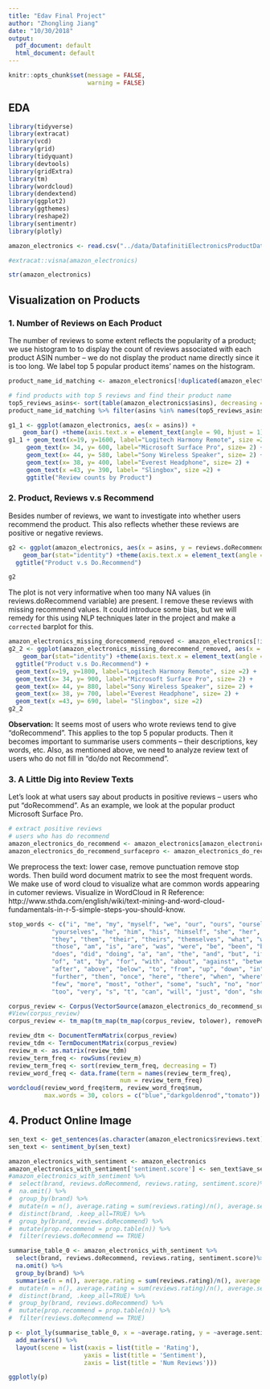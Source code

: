 ```yaml
---
title: "Edav Final Project"
author: "Zhongling Jiang"
date: "10/30/2018"
output:
  pdf_document: default
  html_document: default
---
```


```r
knitr::opts_chunk$set(message = FALSE,
                      warning = FALSE)
```

## EDA

```r
library(tidyverse)
library(extracat)
library(vcd)
library(grid)
library(tidyquant)
library(devtools)
library(gridExtra)
library(tm)
library(wordcloud)
library(dendextend)
library(ggplot2)
library(ggthemes)
library(reshape2)
library(sentimentr)
library(plotly)
```

```r
amazon_electronics <- read.csv("../data/DatafinitiElectronicsProductData.csv", sep= ",", header= TRUE)
```

```r
#extracat::visna(amazon_electronics)
```

```r
str(amazon_electronics)
```

## Visualization on Products

### 1. Number of Reviews on Each Product

The number of reviews to some extent reflects the popularity of a product; we use histogram to to display the count of reviews associated with each product ASIN number -- we do not display the product name directly since it is too long. We label top 5 popular product items' names on the histogram. 
```r
product_name_id_matching <- amazon_electronics[!duplicated(amazon_electronics$name), c("id", "asins", "name")]
```

```r
# find products with top 5 reviews and find their product name
top5_reviews_asins<- sort(table(amazon_electronics$asins), decreasing = TRUE)[1:5]
product_name_id_matching %>% filter(asins %in% names(top5_reviews_asins)) %>% select(asins, name)
```

```r
g1_1 <- ggplot(amazon_electronics, aes(x = asins)) + 
    geom_bar() +theme(axis.text.x = element_text(angle = 90, hjust = 1))
g1_1 + geom_text(x=19, y=1600, label="Logitech Harmony Remote", size =2) +
     geom_text(x= 34, y= 600, label="Microsoft Surface Pro", size= 2) +
     geom_text(x= 44, y= 580, label="Sony Wireless Speaker", size= 2) +
     geom_text(x= 38, y= 400, label="Everest Headphone", size= 2) +
     geom_text(x =43, y= 390, label= "Slingbox", size =2) +
     ggtitle("Review counts by Product")
```

### 2. Product, Reviews v.s Recommend

Besides number of reviews, we want to investigate into whether users recommend the product. This also reflects whether these reviews are positive or negative reviews.
```r
g2 <- ggplot(amazon_electronics, aes(x = asins, y = reviews.doRecommend, fill= factor(reviews.doRecommend))) + 
    geom_bar(stat="identity") +theme(axis.text.x = element_text(angle = 90, hjust = 1)) + theme(legend.text=element_text(size=rel(0.5)), legend.position="top") +
  ggtitle("Product v.s Do.Recommend")

g2
```

The plot is not very informative when too many NA values (in reviews.doRecommend variable) are present. I remove these reviews with missing recommend values. It could introduce some bias, but we will remedy for this using NLP techniques later in the project and make a `corrected` barplot for this.

```r
amazon_electronics_missing_dorecommend_removed <- amazon_electronics[!is.na(amazon_electronics$reviews.doRecommend),]
g2_2 <- ggplot(amazon_electronics_missing_dorecommend_removed, aes(x = asins, y = reviews.doRecommend, fill= factor(reviews.doRecommend))) + 
    geom_bar(stat="identity") +theme(axis.text.x = element_text(angle = 90, hjust = 1)) + theme(legend.text=element_text(size=rel(0.5)), legend.position="top") +
  ggtitle("Product v.s Do.Recommend") +
  geom_text(x=19, y=1800, label="Logitech Harmony Remote", size =2) +
  geom_text(x= 34, y= 900, label="Microsoft Surface Pro", size= 2) +
  geom_text(x= 44, y= 880, label="Sony Wireless Speaker", size= 2) +
  geom_text(x= 38, y= 700, label="Everest Headphone", size= 2) +
  geom_text(x =43, y= 690, label= "Slingbox", size =2)
g2_2
```

**Observation:** It seems most of users who wrote reviews tend to give "doRecommend". This applies to the top 5 popular products. Then it becomes important to summarise users comments -- their descriptions, key words, etc. Also, as mentioned above, we need to analyze review text of users who do not fill in "do/do not Recommend".  

### 3. A Little Dig into Review Texts

Let's look at what users say about products in positive reviews -- users who put "doRecommend".
As an example, we look at the popular product Microsoft Surface Pro. 
```r
# extract positive reviews
# users who has do recommend
amazon_electronics_do_recommend <- amazon_electronics[amazon_electronics$reviews.doRecommend == TRUE, ]
amazon_electronics_do_recommend_surfacepro <- amazon_electronics_do_recommend[amazon_electronics_do_recommend$asins == "B0168YIWSI", ]
```

We preprocess the text: lower case, remove punctuation remove stop words. Then build word document matrix to see the most frequent words. We make use of word cloud to visualize what are common words appearing in cutomer reviews. Visualize in WordCloud in R Reference: http://www.sthda.com/english/wiki/text-mining-and-word-cloud-fundamentals-in-r-5-simple-steps-you-should-know.  
```r
stop_words <- c("i", "me", "my", "myself", "we", "our", "ours", "ourselves", "you", "your", "yours", "yourself", 
            "yourselves", "he", "him", "his", "himself", "she", "her", "hers", "herself", "it", "its", "itself", 
            "they", "them", "their", "theirs", "themselves", "what", "which", "who", "whom", "this", "that", "these", 
            "those", "am", "is", "are", "was", "were", "be", "been", "being", "have", "has", "had", "having", "do", 
            "does", "did", "doing", "a", "an", "the", "and", "but", "if", "or", "because", "as", "until", "while", 
            "of", "at", "by", "for", "with", "about", "against", "between", "into", "through", "during", "before", 
            "after", "above", "below", "to", "from", "up", "down", "in", "out", "on", "off", "over", "under", "again", 
            "further", "then", "once", "here", "there", "when", "where", "why", "how", "all", "any", "both", "each", 
            "few", "more", "most", "other", "some", "such", "no", "nor", "not", "only", "own", "same", "so", "than",
            "too", "very", "s", "t", "can", "will", "just", "don", "should", "now")

corpus_review <- Corpus(VectorSource(amazon_electronics_do_recommend_surfacepro$reviews.text))
#View(corpus_review)
corpus_review <- tm_map(tm_map(tm_map(corpus_review, tolower), removePunctuation), removeWords, stop_words)

review_dtm <- DocumentTermMatrix(corpus_review)
review_tdm <- TermDocumentMatrix(corpus_review)
review_m <- as.matrix(review_tdm)
review_term_freq <- rowSums(review_m)
review_term_freq <- sort(review_term_freq, decreasing = T)
review_word_freq <- data.frame(term = names(review_term_freq),
                               num = review_term_freq)
wordcloud(review_word_freq$term, review_word_freq$num,
          max.words = 30, colors = c("blue","darkgoldenrod","tomato"))
```

## 4. Product Online Image
```r
sen_text <- get_sentences(as.character(amazon_electronics$reviews.text))
sen_text <- sentiment_by(sen_text)

amazon_electronics_with_sentiment <- amazon_electronics
amazon_electronics_with_sentiment['sentiment.score'] <- sen_text$ave_sentiment
#amazon_electronics_with_sentiment %>% 
#  select(brand, reviews.doRecommend, reviews.rating, sentiment.score)%>% 
#  na.omit() %>%
#  group_by(brand) %>% 
#  mutate(n = n(), average.rating = sum(reviews.rating)/n(), average.sentiment = sum(sentiment.score)/n()) %>% 
#  distinct(brand, .keep_all=TRUE) %>% 
#  group_by(brand, reviews.doRecommend) %>% 
#  mutate(prop.recommend = prop.table(n)) %>%
#  filter(reviews.doRecommend == TRUE)
```

```r
summarise_table_0 <- amazon_electronics_with_sentiment %>% 
  select(brand, reviews.doRecommend, reviews.rating, sentiment.score)%>% 
  na.omit() %>%
  group_by(brand) %>% 
  summarise(n = n(), average.rating = sum(reviews.rating)/n(), average.sentiment = sum(sentiment.score)/n(),    prop.recommend = sum(reviews.doRecommend)/n())
#  mutate(n = n(), average.rating = sum(reviews.rating)/n(), average.sentiment = sum(sentiment.score)/n()) %>% 
#  distinct(brand, .keep_all=TRUE) %>% 
#  group_by(brand, reviews.doRecommend) %>% 
#  mutate(prop.recommend = prop.table(n)) %>%
#  filter(reviews.doRecommend == TRUE)
```

```r
p <- plot_ly(summarise_table_0, x = ~average.rating, y = ~average.sentiment, z = ~n, text=~paste('Brand:', brand)) %>%
  add_markers() %>%
  layout(scene = list(xaxis = list(title = 'Rating'),
                     yaxis = list(title = 'Sentiment'),
                     zaxis = list(title = 'Num Reviews')))

ggplotly(p)
```
